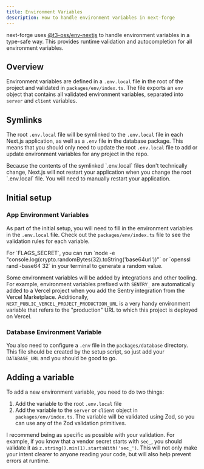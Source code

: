 ```yaml
---
title: Environment Variables
description: How to handle environment variables in next-forge
---
```


next-forge uses [@t3-oss/env-nextjs](https://github.com/t3-oss/t3-env) to handle environment variables in a type-safe way. This provides runtime validation and autocompletion for all environment variables.

## Overview

Environment variables are defined in a `.env.local` file in the root of the project and validated in `packages/env/index.ts`. The file exports an `env` object that contains all validated environment variables, separated into `server` and `client` variables.

## Symlinks

The root `.env.local` file will be symlinked to the `.env.local` file in each Next.js application, as well as a `.env` file in the database package. This means that you should only need to update the root `.env.local` file to add or update environment variables for any project in the repo.

<Warning>
  Because the contents of the symlinked `.env.local` files don't technically change, Next.js will not restart your application when you change the root `.env.local` file. You will need to manually restart your application.
</Warning>

## Initial setup

### App Environment Variables

As part of the initial setup, you will need to fill in the environment variables in the `.env.local` file. Check out the `packages/env/index.ts` file to see the validation rules for each variable.

<Tip>
    For `FLAGS_SECRET`, you can run `node -e
    "console.log(crypto.randomBytes(32).toString('base64url'))"` or `openssl rand -base64 32` in
    your terminal to generate a random value.
</Tip>

Some environment variables will be added by integrations and other tooling. For example, environment variables prefixed with `SENTRY_` are automatically added to a Vercel project when you add the Sentry integration from the Vercel Marketplace. Additionally, `NEXT_PUBLIC_VERCEL_PROJECT_PRODUCTION_URL` is a very handy environment variable that refers to the "production" URL to which this project is deployed on Vercel.

### Database Environment Variable

You also need to configure a `.env` file in the `packages/database` directory. This file should be created by the setup script, so just add your `DATABASE_URL` and you should be good to go.

## Adding a variable

To add a new environment variable, you need to do two things:

1. Add the variable to the root `.env.local` file
2. Add the variable to the `server` or `client` object in `packages/env/index.ts`. The variable will be validated using Zod, so you can use any of the Zod validation primitives.

I recommend being as specific as possible with your validation. For example, if you know that a vendor secret starts with `sec_`, you should validate it as `z.string().min(1).startsWith('sec_')`. This will not only make your intent clearer to anyone reading your code, but will also help prevent errors at runtime.

